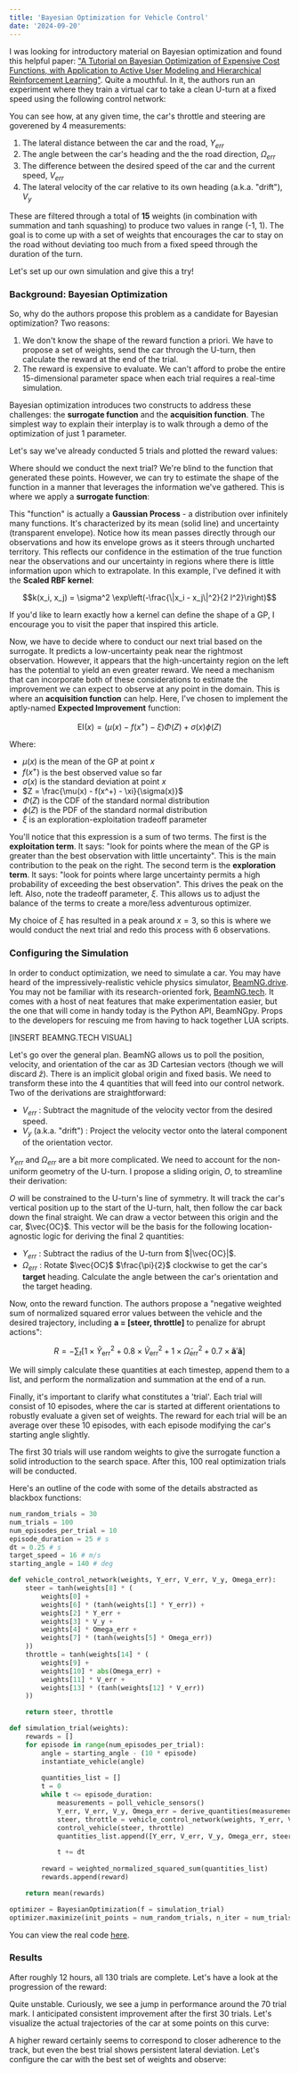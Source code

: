 ```yaml
---
title: 'Bayesian Optimization for Vehicle Control'
date: '2024-09-20'
---
```


I was looking for introductory material on Bayesian optimization and found this helpful paper: ["A Tutorial
on Bayesian Optimization of Expensive Cost Functions, with Application to Active User Modeling and
Hierarchical Reinforcement Learning"](http://haikufactory.com/files/bayopt.pdf). Quite a mouthful. In it, 
the authors run an experiment where they train a virtual car to take a clean U-turn at a fixed speed using 
the following control network:

<MdxImage 
    filePath='bayesian-beamng/vehicle_control_network.jpg'
    alt="Control network producing throttle and steering from physical measurements"
    maxWidth="600px"
    originalWidth={1844}
    originalHeight={1290}
    title="Trajectory-following policy"
/>

You can see how, at any given time, the car's throttle and steering are goverened by 4 measurements:

1. The lateral distance between the car and the road, $Y_{err}$
2. The angle between the car's heading and the the road direction, $\Omega_{err}$
3. The difference between the desired speed of the car and the current speed, $V_{err}$
3. The lateral velocity of the car relative to its own heading (a.k.a. "drift"), $V_y$

These are filtered through a total of **15** weights (in combination with summation and tanh squashing) to
produce two values in range (-1, 1). The goal is to come up with a set of weights that encourages the car to stay
on the road without deviating too much from a fixed speed through the duration of the turn.

Let's set up our own simulation and give this a try!

### Background: Bayesian Optimization

So, why do the authors propose this problem as a candidate for Bayesian optimization? Two reasons:

1. We don't know the shape of the reward function a priori. We have to propose a set of weights, send the car
through the U-turn, then calculate the reward at the end of the trial.
2. The reward is expensive to evaluate. We can't afford to probe the entire 15-dimensional parameter space
when each trial requires a real-time simulation.

Bayesian optimization introduces two constructs to address these challenges: the **surrogate function** and
the **acquisition function**. The simplest way to explain their interplay is to walk through a demo of the
optimization of just 1 parameter.

Let's say we've already conducted 5 trials and plotted the reward values:

<MdxImage 
    filePath='bayesian-beamng/bayesopt_demo_points.png'
    alt="Objective values for 5 sample parameter values"
    maxWidth="750px"
    originalWidth={833}
    originalHeight={525}
/>

Where should we conduct the next trial? We're blind to the function that generated these points. However, we can
try to estimate the shape of the function in a manner that leverages the information we've gathered. This is
where we apply a **surrogate function**:

<MdxImage 
    filePath='bayesian-beamng/bayesopt_demo_gp.png'
    alt="Gaussian process for 5 sample parameter values"
    maxWidth="750px"
    originalWidth={833}
    originalHeight={525}
/>

This "function" is actually a **Gaussian Process** - a distribution over infinitely many functions. It's
characterized by its mean (solid line) and uncertainty (transparent envelope). Notice how its mean passes
directly through our observations and how its envelope grows as it steers through uncharted territory. This
reflects our confidence in the estimation of the true function near the observations and our uncertainty
in regions where there is little information upon which to extrapolate. In this example, I've defined it with the 
**Scaled RBF kernel**:

```math
k(x_i, x_j) = \sigma^2 \exp\left(-\frac{\|x_i - x_j\|^2}{2 l^2}\right)
```

If you'd like to learn exactly how a kernel can define the shape of a GP, I encourage you to visit the paper
that inspired this article.

Now, we have to decide where to conduct our next trial based on the surrogate. It predicts a low-uncertainty
peak near the rightmost observation. However, it appears that the high-uncertainty region on the left 
has the potential to yield an even greater reward. We need a mechanism that can incorporate both of these 
considerations to estimate the improvement we can expect to observe at any point in the domain. This
is where an **acquisition function** can help. Here, I've chosen to implement the aptly-named
**Expected Improvement** function:

<MdxImage 
    filePath='bayesian-beamng/bayesopt_demo_acq.png'
    alt="Gaussian process and acquisition function for 5 sample parameter values"
    maxWidth="750px"
    originalWidth={902}
    originalHeight={525}
/>

```math
\text{EI}(x) = \left( \mu(x) - f(x^+) - \xi \right) \Phi(Z) + \sigma(x) \phi(Z)
```

Where:
* $\mu(x)$ is the mean of the GP at point $x$
* $f(x^+)$ is the best observed value so far
* $\sigma(x)$ is the standard deviation at point $x$
* $Z = \frac{\mu(x) - f(x^+) - \xi}{\sigma(x)}$
* $\Phi(Z)$ is the CDF of the standard normal distribution
* $\phi(Z)$ is the PDF of the standard normal distribution
* $\xi$ is an exploration-exploitation tradeoff parameter

You'll notice that this expression is a sum of two terms. The first is the **exploitation term**. It says:
"look for points where the mean of the GP is greater than the best observation with little uncertainty". This
is the main contribution to the peak on the right. The second term is the **exploration term**. It says:
"look for points where large uncertainty permits a high probability of exceeding the best observation". This
drives the peak on the left. Also, note the tradeoff parameter, $\xi$. This allows us to adjust the balance
of the terms to create a more/less adventurous optimizer.

My choice of $\xi$ has resulted in a peak around $x=3$, so this is where we would conduct the next trial
and redo this process with 6 observations.

### Configuring the Simulation

In order to conduct optimization, we need to simulate a car. You may have heard of the
impressively-realistic vehicle physics simulator, [BeamNG.drive](https://www.beamng.com/game/). You may not 
be familiar with its research-oriented fork, [BeamNG.tech](https://beamng.tech). It comes with a host of neat 
features that make experimentation easier, but the one that will come in handy today is the Python API, 
BeamNGpy. Props to the developers for rescuing me from having to hack together LUA scripts.

[INSERT BEAMNG.TECH VISUAL]

Let's go over the general plan. BeamNG allows us to poll the position, velocity, and orientation of the car
as 3D Cartesian vectors (though we will discard $\hat{z}$). There is an implicit global origin and fixed basis. 
We need to transform these into the 4 quantities that will feed into our control network. Two of the 
derivations are straightforward:

* $V_{err}$ : Subtract the magnitude of the velocity vector from the desired speed.
* $V_y$ (a.k.a. "drift") : Project the velocity vector onto the lateral component of the orientation vector.

$Y_{err}$ and $\Omega_{err}$ are a bit more complicated. We need to account for the non-uniform geometry of the
U-turn. I propose a sliding origin, $O$, to streamline their derivation:

<MdxImage 
    filePath='bayesian-beamng/sliding_origin.jpg'
    alt="Sliding origin geometry diagram"
    maxWidth="650px"
    originalWidth={1580}
    originalHeight={1535}
/>

$O$ will be constrained to the U-turn's line of symmetry. It will track the car's vertical position up to 
the start of the U-turn, halt, then follow the car back down the final straight. We can draw a vector between 
this origin and the car, $\vec{OC}$. This vector will be the basis for the following location-agnostic logic
for deriving the final 2 quantities:

* $Y_{err}$ : Subtract the radius of the U-turn from $|\vec{OC}|$.
* $\Omega_{err}$ : Rotate $\vec{OC}$ $\frac{\pi}{2}$ clockwise to get the car's **target** heading. Calculate the 
angle between the car's orientation and the target heading.

Now, onto the reward function. The authors propose a "negative weighted sum of normalized squared error values 
between the vehicle and the desired trajectory, including **a = [steer, throttle]** to penalize for abrupt 
actions":

```math
R = -\sum_{t} \left[ 1 \times \tilde{Y}_{\text{err}}^2 + 0.8 \times \tilde{V}_{\text{err}}^2 + 1 \times \tilde{\Omega}_{\text{err}}^2 + 0.7 \times \mathbf{\tilde{a}}' \mathbf{\tilde{a}} \right]
```

We will simply calculate these quantities at each timestep, append them to a list, and perform the normalization 
and summation at the end of a run.

Finally, it's important to clarify what constitutes a 'trial'. Each trial will consist of 10 episodes, where the 
car is started at different orientations to robustly evaluate a given set of weights. The reward for each trial 
will be an average over these 10 episodes, with each episode modifying the car's starting angle slightly.

The first 30 trials will use random weights to give the surrogate function a solid introduction to the search
space. After this, 100 real optimization trials will be conducted.

Here's an outline of the code with some of the details abstracted as blackbox functions:

```python title="python"
num_random_trials = 30
num_trials = 100
num_episodes_per_trial = 10
episode_duration = 25 # s
dt = 0.25 # s
target_speed = 16 # m/s
starting_angle = 140 # deg

def vehicle_control_network(weights, Y_err, V_err, V_y, Omega_err):
    steer = tanh(weights[8] * (
        weights[0] +
        weights[6] * (tanh(weights[1] * Y_err)) +
        weights[2] * Y_err +
        weights[3] * V_y +
        weights[4] * Omega_err +
        weights[7] * (tanh(weights[5] * Omega_err))
    ))
    throttle = tanh(weights[14] * (
        weights[9] +
        weights[10] * abs(Omega_err) +
        weights[11] * V_err +
        weights[13] * (tanh(weights[12] * V_err))
    ))

    return steer, throttle

def simulation_trial(weights):
    rewards = []
    for episode in range(num_episodes_per_trial):
        angle = starting_angle - (10 * episode)
        instantiate_vehicle(angle)
        
        quantities_list = []
        t = 0
        while t <= episode_duration:
            measurements = poll_vehicle_sensors()
            Y_err, V_err, V_y, Omega_err = derive_quantities(measurements)
            steer, throttle = vehicle_control_network(weights, Y_err, V_err, V_y, Omega_err)
            control_vehicle(steer, throttle)
            quantities_list.append([Y_err, V_err, V_y, Omega_err, steer, throttle])

            t += dt
        
        reward = weighted_normalized_squared_sum(quantities_list)
        rewards.append(reward)

    return mean(rewards)

optimizer = BayesianOptimization(f = simulation_trial)
optimizer.maximize(init_points = num_random_trials, n_iter = num_trials)
```

You can view the real code [here](https://github.com/16thomja/my-data-blog-posts/blob/main/bayesian-beamng/code/uturn_optimize.py).

### Results

After roughly 12 hours, all 130 trials are complete. Let's have a look at the progression of the reward:

<MdxImage 
    filePath='bayesian-beamng/reward_vs_trial.png'
    alt="Line plot of reward vs trial"
    maxWidth="750px"
    originalWidth={1724}
    originalHeight={1050}
/>

Quite unstable. Curiously, we see a jump in performance around the 70 trial mark. I anticipated consistent 
improvement after the first 30 trials. Let's visualize the actual trajectories of the car at some points
on this curve:

<MdxVideo
    filePath='bayesian-beamng/trial_trajectories.mp4'
    alt="Animations of car trajectories at select trials"
    maxWidth="3600px"
    originalWidth={3600}
    originalHeight={2400}
    muted={true}
/>

A higher reward certainly seems to correspond to closer adherence to the track, but even the best trial
shows persistent lateral deviation. Let's configure the car with the best set of weights and observe:

<MdxVideo
    filePath='bayesian-beamng/beamng_footage_trial124.mp4'
    alt="BeamNG simulation of car with best weights"
    maxWidth="1320px"
    originalWidth={1320}
    originalHeight={882}
    muted={true}
/>